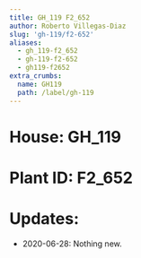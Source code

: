 ```yaml
---
title: GH_119 F2_652
author: Roberto Villegas-Diaz
slug: 'gh-119/f2-652'
aliases:
  - gh_119-f2_652
  - gh-119-f2-652
  - gh119-f2652
extra_crumbs:
  name: GH119
  path: /label/gh-119
---
```


# **House**: GH_119
# **Plant ID**: F2_652
# **Updates**: 
 - 2020-06-28: Nothing new.
